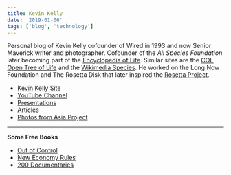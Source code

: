 ```yaml
---
title: Kevin Kelly
date: '2019-01-06'
tags: ['blog', 'technology']
---
```


Personal blog of Kevin Kelly cofounder of Wired in 1993 and now Senior Maverick writer and photographer. Cofounder of the *All Species Foundation* later becoming part of the [Encyclopedia of Life](https://eol.org/). Similar sites are the [COL](https://www.catalogueoflife.org/), [Open Tree of Life](https://tree.opentreeoflife.org/) and the [Wikimedia Species](https://species.wikimedia.org/wiki/Main_Page). He worked on the Long Now Foundation and The Rosetta Disk that later inspired the [Rosetta Project](https://rosettaproject.org/).

* [Kevin Kelly Site](https://kk.org/)
* [YouTube Channel](https://www.youtube.com/user/Kevin2Kelly/videos)
* [Presentations](https://kk.org/presentations)
* [Articles](https://kk.org/mt-files/articles.php)
* [Photos from Asia Project](https://asiagrace.com/blogindex.php)

***

**Some Free Books**

* [Out of Control](http://kk.org/mt-files/books-mt/ooc-mf.pdf)
* [New Economy Rules](https://kk.org/mt-files/books-mt/KevinKelly-NewRules-withads.pdf)
* [200 Documentaries](https://kk.org/mt-files/books-mt/tf3.2-registered.pdf)
